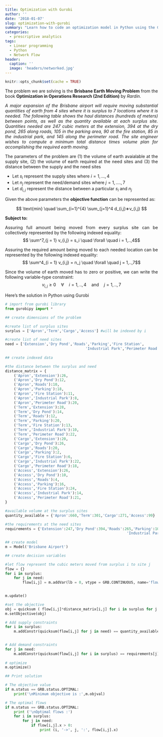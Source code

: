 ```yaml
---
title: Optimization with Gurobi
author: ''
date: '2018-01-07'
slug: optimization-with-gurobi
summary: "Learn how to code an optimization model in Python using the Gurobi Solver engine"
categories:
  - prescriptive analytics
tags:
  - Linear programming
  - Python
  - Network Flow
header:
  caption: ''
  image: 'headers/networked.jpg'
---
```


<style>
body {
text-align: justify}
</style>

```r
knitr::opts_chunk$set(cache = TRUE)
```

The problem we are solving is the **Brisbane Earth Moving Problem** from the book **Optimization in Operations Research (2nd Edition)** by *Rardin*.

*A major expansion of the Brisbane airport will require moving substantial quantities of earth from 4 sites where it is surplus to 7 locations where it is needed. The following table shows the haul distances (hundreds of meters) between points, as well as the quantity available at each surplus site. Quantities needed are 247 cubic meters at the extension, 394 at the dry pond, 265 along roads, 105 in the parking area, 90 at the fire station, 85 in the industrial park, and 145 along the perimeter road. The site engineer wishes to compute a minimum total distance times volume plan for accomplishing the required earth moving.*

The parameters of the problem are (1) the volume of earth avaialable at the supply site, (2) the volume of earth required at the need sites and (3) the distance between the supply and the need sites

- Let  $s_i$  represent the supply sites where $i = 1,...,4$
- Let  $n_j$  represent the need/demand sites where $j = 1,....,7$
- Let  $d_{i,j}$  represent the distance between a particular  $s_i$  and  $n_j$

Given the above parameters the **objective function** can be represented as:

$$ \text{min} \quad \sum_{i=1}^{4} \sum_{j=1}^4 d_{i,j}∗v_{i,j} $$

**Subject to:**

Assuring full amount being moved from every surplus site can be collectively represented by the following indexed equality:  
$$ \sum^7_{j = 1} v_{i,j} = s_i \quad \forall \quad i = 1,..,4$$

Assuring the required amount being moved to each needed location can be represented by the following indexed equality:  
$$ \sum^4_{i = 1} v_{i,j} = n_j \quad \forall \quad j = 1,..,7$$

Since the volume of earth moved has to zero or positive, we can write the following variable-type constraint:  
$$ v_{i,j} \geq 0 \quad \forall \quad i=1,..,4 \quad \textrm{and} \quad j = 1,..,7 $$

Here's the solution in Python using Gurobi

```python
# import from gurobi library
from gurobipy import *

## create dimensions of the problem

#create list of surplus sites
surplus = ['Apron','Term','Cargo','Access'] #will be indexed by i

#create list of need sites
need = ['Extension','Dry Pond','Roads','Parking','Fire Station',
                                     'Industrial Park','Perimeter Road'] #will be indexed by j
                                     
## create indexed data

#the distance between the surplus and need 
distance_matrix = {
    ('Apron','Extension'):26,
    ('Apron','Dry Pond'):12,
    ('Apron','Roads'):10,
    ('Apron','Parking'):18,
    ('Apron','Fire Station'):11,
    ('Apron','Industrial Park'):8,
    ('Apron','Perimeter Road'):20,
    ('Term','Extension'):28,
    ('Term','Dry Pond'):14,
    ('Term','Roads'):12,
    ('Term','Parking'):20,
    ('Term','Fire Station'):13,
    ('Term','Industrial Park'):10,
    ('Term','Perimeter Road'):22,
    ('Cargo','Extension'):20,
    ('Cargo','Dry Pond'):26,
    ('Cargo','Roads'):20,
    ('Cargo','Parking'):2,
    ('Cargo','Fire Station'):6,
    ('Cargo','Industrial Park'):22,
    ('Cargo','Perimeter Road'):18,
    ('Access','Extension'):26,
    ('Access','Dry Pond'):10,
    ('Access','Roads'):4,
    ('Access','Parking'):16,
    ('Access','Fire Station'):24,
    ('Access','Industrial Park'):14,
    ('Access','Perimeter Road'):21,
}

#available volume at the surplus sites
quantity_available = {'Apron':660,'Term':301,'Cargo':271,'Access':99}

#the requirements at the need sites
requirements = {'Extension':247,'Dry Pond':394,'Roads':265,'Parking':105,'Fire Station':90,
                                                        'Industrial Park':85,'Perimeter Road':145}
                                                        
## create model
m = Model('Brisbane Airport')

## create decision variables

#let flow represent the cubic meters moved from surplus i to site j
flow = {}
for i in surplus:
    for j in need:
        flow[i,j] = m.addVar(lb = 0, vtype = GRB.CONTINUOUS, name='flow_%s_%s' % (i, j))
        

m.update()

#set the objective
obj = quicksum ( flow[i,j]*distance_matrix[i,j] for i in surplus for j in need )
m.setObjective(obj)

# Add supply constraints
for i in surplus:
    m.addConstr(quicksum(flow[i,j] for j in need) == quantity_available[i], 'supply_%s' % (i))

    
# Add demand constraints
for j in need:
    m.addConstr(quicksum(flow[i,j] for i in surplus) == requirements[j], 'demand_%s' % (j))
  
# optimize  
m.optimize()

## Print solution

# The objective value
if m.status == GRB.status.OPTIMAL:
    print('\nMinimum objective is :',m.objval)

# The optimal flows
if m.status == GRB.status.OPTIMAL:
    print ('\nOptimal flows :')
    for i in surplus:
        for j in need:
            if flow[i,j].x > 0:
                print (i, '->', j, ':', flow[i,j].x)
```

